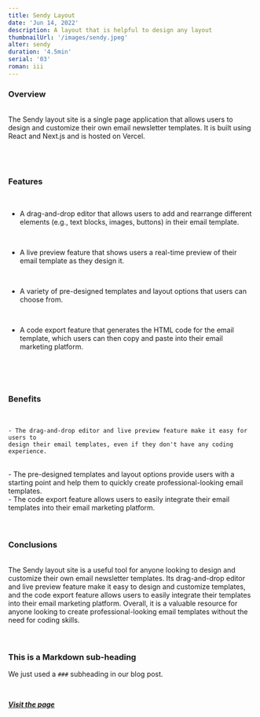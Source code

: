 ```yaml
---
title: Sendy Layout
date: 'Jun 14, 2022'
description: A layout that is helpful to design any layout
thumbnailUrl: '/images/sendy.jpeg'
alter: sendy
duration: '4.5min'
serial: '03'
roman: iii
---
```


### Overview

<br />

<div>
  The Sendy layout site is a single page application that allows users to design
  and customize their own email newsletter templates. It is built using React
  and Next.js and is hosted on Vercel.
</div>

<br />
<br />
<br />

### Features

<br />

- A drag-and-drop editor that allows users to add and rearrange different
  elements (e.g., text blocks, images, buttons) in their email template.

<br />

- A live preview feature that shows users a real-time preview of their email
  template as they design it.

<br />

- A variety of pre-designed templates and layout options that users can choose
  from.

<br />

- A code export feature that generates the HTML code for the email template,
  which users can then copy and paste into their email marketing platform.

<br />
<br />
<br />

### Benefits

<br />

    - The drag-and-drop editor and live preview feature make it easy for users to
    design their email templates, even if they don't have any coding experience.

<br />
- The pre-designed templates and layout options provide users with a starting point
and help them to quickly create professional-looking email templates.
<br />
- The code export feature allows users to easily integrate their email templates
into their email marketing platform.
<br />

<br />
<br />

### Conclusions

<br />

<div>
  The Sendy layout site is a useful tool for anyone looking to design and
  customize their own email newsletter templates. Its drag-and-drop editor and
  live preview feature make it easy to design and customize templates, and the
  code export feature allows users to easily integrate their templates into
  their email marketing platform. Overall, it is a valuable resource for anyone
  looking to create professional-looking email templates without the need for
  coding skills.
</div>

<br />

<br />

### This is a Markdown sub-heading

We just used a `###` subheading in our blog post.

<br />

[**_Visit the page_**](https://sendy-layout.vercel.app)

<br />
